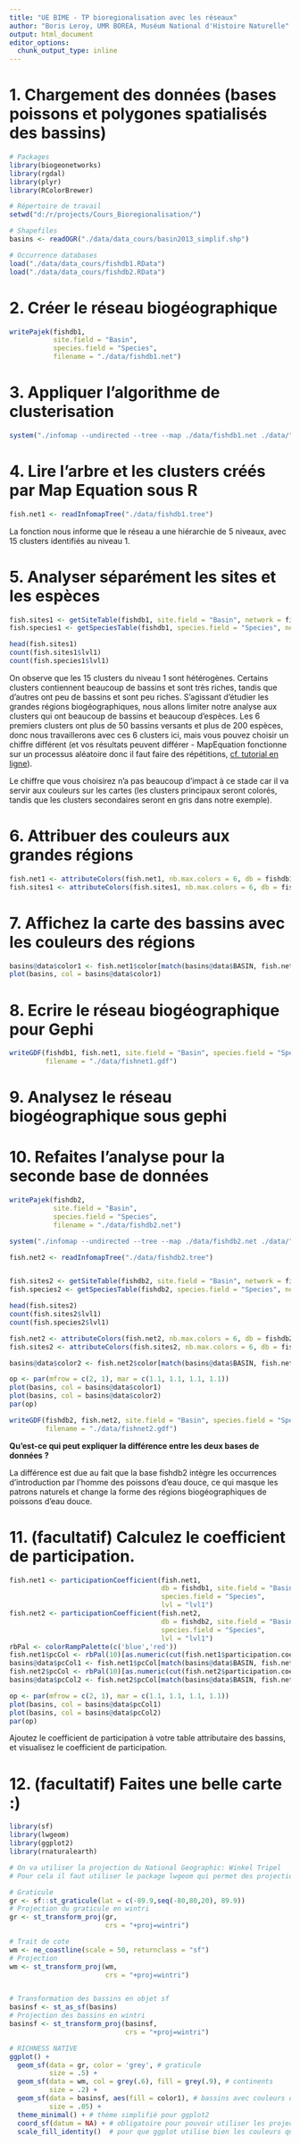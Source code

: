 ```yaml
---
title: "UE BIME - TP bioregionalisation avec les réseaux"
author: "Boris Leroy, UMR BOREA, Muséum National d'Histoire Naturelle"
output: html_document
editor_options: 
  chunk_output_type: inline
---
```



# 1. Chargement des données (bases poissons et polygones spatialisés des bassins)

```r
# Packages
library(biogeonetworks)
library(rgdal)
library(plyr)
library(RColorBrewer)

# Répertoire de travail
setwd("d:/r/projects/Cours_Bioregionalisation/")

# Shapefiles
basins <- readOGR("./data/data_cours/basin2013_simplif.shp")

# Occurrence databases
load("./data/data_cours/fishdb1.RData")
load("./data/data_cours/fishdb2.RData")
```



# 2. Créer le réseau biogéographique


```r
writePajek(fishdb1, 
           site.field = "Basin",
           species.field = "Species",
           filename = "./data/fishdb1.net")
```


# 3. Appliquer l'algorithme de clusterisation

```r
system("./infomap --undirected --tree --map ./data/fishdb1.net ./data/")
```


# 4. Lire l'arbre et les clusters créés par Map Equation sous R

```r
fish.net1 <- readInfomapTree("./data/fishdb1.tree")
```

La fonction nous informe que le réseau a une hiérarchie de 5 niveaux, avec 15 clusters identifiés au niveau 1.


# 5. Analyser séparément les sites et les espèces

```r
fish.sites1 <- getSiteTable(fishdb1, site.field = "Basin", network = fish.net1)
fish.species1 <- getSpeciesTable(fishdb1, species.field = "Species", network = fish.net1)

head(fish.sites1)
count(fish.sites1$lvl1)
count(fish.species1$lvl1)
```

On observe que les 15 clusters du niveau 1 sont hétérogènes. Certains clusters contiennent beaucoup de bassins et sont très riches, tandis que d'autres ont peu de bassins et sont peu riches. S'agissant d'étudier les grandes régions biogéographiques, nous allons limiter notre analyse aux clusters qui ont beaucoup de bassins et beaucoup d'espèces. Les 6 premiers clusters ont plus de 50 bassins versants et plus de 200 espèces, donc nous travaillerons avec ces 6 clusters ici, mais vous pouvez choisir un chiffre différent (et vos résultats peuvent différer - MapEquation fonctionne sur un processus aléatoire donc il faut faire des répétitions, [cf. tutorial en ligne](https://github.com/Farewe/biogeonetworks)).

Le chiffre que vous choisirez n'a pas beaucoup d'impact à ce stade car il va servir aux couleurs sur les cartes (les clusters principaux seront colorés, tandis que les clusters secondaires seront en gris dans notre exemple).

# 6. Attribuer des couleurs aux grandes régions


```r
fish.net1 <- attributeColors(fish.net1, nb.max.colors = 6, db = fishdb1)
fish.sites1 <- attributeColors(fish.sites1, nb.max.colors = 6, db = fishdb1)
```


# 7. Affichez la carte des bassins avec les couleurs des régions

```r
basins@data$color1 <- fish.net1$color[match(basins@data$BASIN, fish.net1$Name)]
plot(basins, col = basins@data$color1)
```


# 8. Ecrire le réseau biogéographique pour Gephi


```r
writeGDF(fishdb1, fish.net1, site.field = "Basin", species.field = "Species", color.field = "color",
         filename = "./data/fishnet1.gdf")
```



# 9. Analysez le réseau biogéographique sous gephi

# 10. Refaites l'analyse pour la seconde base de données

```r
writePajek(fishdb2, 
           site.field = "Basin",
           species.field = "Species",
           filename = "./data/fishdb2.net")

system("./infomap --undirected --tree --map ./data/fishdb2.net ./data/")

fish.net2 <- readInfomapTree("./data/fishdb2.tree")


fish.sites2 <- getSiteTable(fishdb2, site.field = "Basin", network = fish.net2)
fish.species2 <- getSpeciesTable(fishdb2, species.field = "Species", network = fish.net2)

head(fish.sites2)
count(fish.sites2$lvl1)
count(fish.species2$lvl1)

fish.net2 <- attributeColors(fish.net2, nb.max.colors = 6, db = fishdb2)
fish.sites2 <- attributeColors(fish.sites2, nb.max.colors = 6, db = fishdb2)

basins@data$color2 <- fish.net2$color[match(basins@data$BASIN, fish.net2$Name)]

op <- par(mfrow = c(2, 1), mar = c(1.1, 1.1, 1.1, 1.1))
plot(basins, col = basins@data$color1)
plot(basins, col = basins@data$color2)
par(op)

writeGDF(fishdb2, fish.net2, site.field = "Basin", species.field = "Species", color.field = "color",
         filename = "./data/fishnet2.gdf")
```


**Qu'est-ce qui peut expliquer la différence entre les deux bases de données ?**

La différence est due au fait que la base fishdb2 intègre les occurrences d'introduction par l'homme des poissons d'eau douce, ce qui masque les patrons naturels et change la forme des régions biogéographiques de poissons d'eau douce.

# 11. (facultatif) Calculez le coefficient de participation.

```r
fish.net1 <- participationCoefficient(fish.net1, 
                                      db = fishdb1, site.field = "Basin",
                                      species.field = "Species",
                                      lvl = "lvl1")
fish.net2 <- participationCoefficient(fish.net2, 
                                      db = fishdb2, site.field = "Basin",
                                      species.field = "Species",
                                      lvl = "lvl1")
rbPal <- colorRampPalette(c('blue','red'))
fish.net1$pcCol <- rbPal(10)[as.numeric(cut(fish.net1$participation.coef, breaks = 10))]
basins@data$pcCol1 <- fish.net1$pcCol[match(basins@data$BASIN, fish.net1$Name)]
fish.net2$pcCol <- rbPal(10)[as.numeric(cut(fish.net2$participation.coef, breaks = 10))]
basins@data$pcCol2 <- fish.net2$pcCol[match(basins@data$BASIN, fish.net2$Name)]

op <- par(mfrow = c(2, 1), mar = c(1.1, 1.1, 1.1, 1.1))
plot(basins, col = basins@data$pcCol1)
plot(basins, col = basins@data$pcCol2)
par(op)

```


Ajoutez le coefficient de participation à votre table attributaire des bassins, et visualisez le coefficient de participation.

# 12. (facultatif) Faites une belle carte :) 

```r
library(sf)
library(lwgeom)
library(ggplot2)
library(rnaturalearth)

# On va utiliser la projection du National Geographic: Winkel Tripel
# Pour cela il faut utiliser le package lwgeom qui permet des projections additionnelles avec sf

# Graticule
gr <- sf::st_graticule(lat = c(-89.9,seq(-80,80,20), 89.9))
# Projection du graticule en wintri
gr <- st_transform_proj(gr, 
                        crs = "+proj=wintri")

# Trait de cote
wm <- ne_coastline(scale = 50, returnclass = "sf")
# Projection
wm <- st_transform_proj(wm, 
                        crs = "+proj=wintri")


# Transformation des bassins en objet sf
basinsf <- st_as_sf(basins)
# Projection des bassins en wintri
basinsf <- st_transform_proj(basinsf, 
                             crs = "+proj=wintri")

# RICHNESS NATIVE
ggplot() +
  geom_sf(data = gr, color = 'grey', # graticule
          size = .5) +
  geom_sf(data = wm, col = grey(.6), fill = grey(.9), # continents
          size = .2) +
  geom_sf(data = basinsf, aes(fill = color1), # bassins avec couleurs des régions
          size = .05) +
  theme_minimal() + # thème simplifié pour ggplot2
  coord_sf(datum = NA) + # obligatoire pour pouvoir utiliser les projections de lwgeom
  scale_fill_identity()  # pour que ggplot utilise bien les couleurs qu'on lui demande

```


